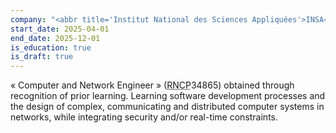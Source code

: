 ```yaml
---
company: "<abbr title='Institut National des Sciences Appliquées'>INSA</abbr> Toulouse"
start_date: 2025-04-01
end_date: 2025-12-01
is_education: true
is_draft: true
---
```



« Computer and Network Engineer » (<abbr title="Répertoire national des certifications professionnelles">RNCP</abbr>34865) obtained through recognition of prior learning. Learning software development processes and the design of complex, communicating and distributed computer systems in networks, while integrating security and/or real-time constraints.
